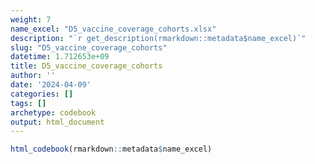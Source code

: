 ```yaml
---
weight: 7
name_excel: "D5_vaccine_coverage_cohorts.xlsx"
description: "`r get_description(rmarkdown::metadata$name_excel)`"
slug: "D5_vaccine_coverage_cohorts"
datetime: 1.712653e+09
title: D5_vaccine_coverage_cohorts
author: ''
date: '2024-04-09'
categories: []
tags: []
archetype: codebook
output: html_document
---
```


```r
html_codebook(rmarkdown::metadata$name_excel)
```
